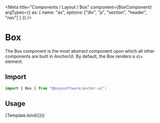 
<Meta title="Components / Layout / Box" component={BoxComponent}
  argTypes={{
    as: {
      name: "as",
      options: ["div", "p", "section", "header", "nav"]
    }
  }}
/>


# Box

The Box component is the most abstract component upon which all other components are built in AnchorUI. By default, the Box renders a `div` element.

## Import

```javascript
import { Box } from "@buoysoftware/anchor-ui";
```

## Usage

<Canvas>
  <Story args={{ bg: "orange", p: "25px" }} name="Box">
    {Template.bind({})}
  </Story>
</Canvas>
